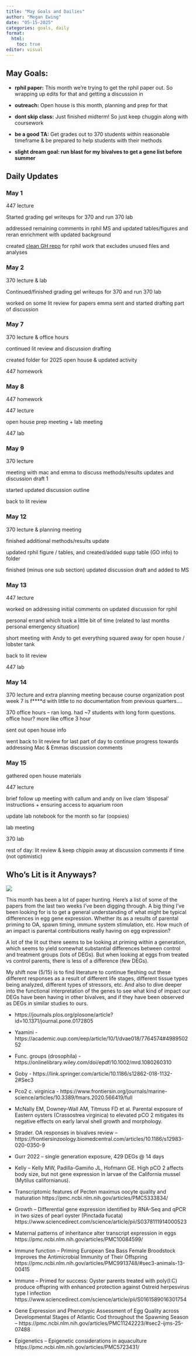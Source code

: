 ```yaml
---
title: "May Goals and Dailies"
author: "Megan Ewing"
date: "05-15-2025"
categories: goals, daily
format: 
  html:
    toc: true
editor: visual
---
```


## May Goals:

-   **rphil paper:** This month we're trying to get the rphil paper out. So wrapping up edits for that and getting a discussion in

-   **outreach:** Open house is this month, planning and prep for that

-   **dont skip class:** Just finished midterm! So just keep chuggin along with coursework

-   **be a good TA:** Get grades out to 370 students within reasonable timeframe & be prepared to help students with their methods

-   **slight dream goal: run blast for my bivalves to get a gene list before summer**

## Daily Updates

### May 1

447 lecture

Started grading gel writeups for 370 and run 370 lab

addressed remaining comments in rphil MS and updated tables/figures and reran enrichment with updated background

created [clean GH repo](https://github.com/meganewing/rphil-oa) for rphil work that excludes unused files and analyses

### May 2 

370 lecture & lab

Continued/finished grading gel writeups for 370 and run 370 lab

worked on some lit review for papers emma sent and started drafting part of discussion

### May 7

370 lecture & office hours

continued lit review and discussion drafting

created folder for 2025 open house & updated activity

447 homework

### May 8

447 homework

447 lecture

open house prep meeting + lab meeting

447 lab

### May 9

370 lecture

meeting with mac and emma to discuss methods/results updates and discussion draft 1

started updated discussion outline

back to lit review

### May 12 

370 lecture & planning meeting

finished additional methods/results update

updated rphil figure / tables, and created/added supp table (GO info) to folder

finished (minus one sub section) updated discussion draft and added to MS

### May 13

447 lecture

worked on addressing initial comments on updated discussion for rphil

personal errand which took a little bit of time (related to last months personal emergency situation)

short meeting with Andy to get everything squared away for open house / lobster tank

back to lit review

447 lab

### May 14

370 lecture and extra planning meeting because course organization post week 7 is f\*\*\*\*d with little to no documentation from previous quarters....

370 office hours – ran long. had \~7 students with long form questions. office hour? more like office 3 hour

sent out open house info

went back to lit review for last part of day to continue progress towards addressing Mac & Emmas discussion comments

### May 15

gathered open house materials

447 lecture

brief follow up meeting with callum and andy on live clam 'disposal' instructions + ensuring access to aquarium roon

update lab notebook for the month so far (oopsies)

lab meeting

370 lab

rest of day: lit review & keep chippin away at discussion comments if time (not optimistic)

## Who's Lit is it Anyways? 

![](images/IMG_3374.jpeg)

This month has been a lot of paper hunting. Here's a list of some of the papers from the last two weeks I've been digging through. A big thing I've been looking for is to get a general understanding of what might be typical differences in egg gene expression. Whether its as a results of parental priming to OA, spawn timing, immune system stimulation, etc. How much of an impact is parental contributions really having on egg expression?

A lot of the lit out there seems to be looking at priming within a generation, which seems to yield somewhat substantial differences between control and treatment groups (lots of DEGs). But when looking at eggs from treated vs control parents, there is less of a difference (few DEGs).

My shift now (5/15) is to find literature to continue fleshing out these different responses as a result of different life stages, different tissue types being analyzed, different types of stressors, etc. And also to dive deeper into the functional interpretation of the genes to see what kind of impact our DEGs have been having in other bivalves, and if they have been observed as DEGs in similar studies to ours.

-   https://journals.plos.org/plosone/article?id=10.1371/journal.pone.0172805

-   Yaamini - https://academic.oup.com/eep/article/10/1/dvae018/7764574#498950252

-   Func. groups (drosophila) - https://onlinelibrary.wiley.com/doi/epdf/10.1002/mrd.1080260310

-   Goby - https://link.springer.com/article/10.1186/s12862-018-1132-2#Sec3

-   Pco2 c. virginica - https://www.frontiersin.org/journals/marine-science/articles/10.3389/fmars.2020.566419/full

-   McNally EM, Downey-Wall AM, Titmuss FD et al. Parental exposure of Eastern oysters (Crassostrea virginica) to elevated pCO 2 mitigates its negative effects on early larval shell growth and morphology.

-   Strader. OA responses in bivalves review -- https://frontiersinzoology.biomedcentral.com/articles/10.1186/s12983-020-0350-9

-   Gurr 2022 -- single generation exposure, 429 DEGs \@ 14 days

-   Kelly -- Kelly MW, Padilla-Gamiño JL, Hofmann GE. High pCO 2 affects body size, but not gene expression in larvae of the California mussel (Mytilus californianus).

-   Transcriptomic features of Pecten maximus oocyte quality and maturation https://pmc.ncbi.nlm.nih.gov/articles/PMC5333834/

-   Growth -- Differential gene expression identified by RNA-Seq and qPCR in two sizes of pearl oyster (Pinctada fucata) https://www.sciencedirect.com/science/article/pii/S0378111914000523

-   Maternal patterns of inheritance alter transcript expression in eggs https://pmc.ncbi.nlm.nih.gov/articles/PMC10084599/

-   Immune function -- Priming European Sea Bass Female Broodstock Improves the Antimicrobial Immunity of Their Offspring https://pmc.ncbi.nlm.nih.gov/articles/PMC9913748/#sec3-animals-13-00415

-   Immune -- Primed for success: Oyster parents treated with poly(I:C) produce offspring with enhanced protection against Ostreid herpesvirus type I infection https://www.sciencedirect.com/science/article/pii/S0161589016301754

-   Gene Expression and Phenotypic Assessment of Egg Quality across Developmental Stages of Atlantic Cod throughout the Spawning Season -- https://pmc.ncbi.nlm.nih.gov/articles/PMC11242223/#sec2-ijms-25-07488

-   Epigenetics -- Epigenetic considerations in aquaculture https://pmc.ncbi.nlm.nih.gov/articles/PMC5723431/

